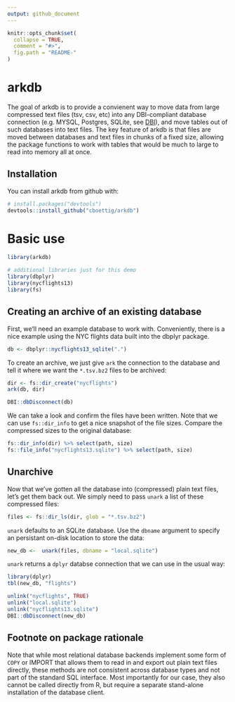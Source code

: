 ```yaml
---
output: github_document
---
```


<!-- README.md is generated from README.Rmd. Please edit that file -->

```r
knitr::opts_chunk$set(
  collapse = TRUE,
  comment = "#>",
  fig.path = "README-"
)
```

# arkdb

The goal of arkdb is to provide a convienent way to move data from large compressed text files (tsv, csv, etc) into any DBI-compliant database connection (e.g. MYSQL, Postgres, SQLite, see [DBI](https://db.rstudio.com/dbi/)), and move tables out of such databases into text files. The key feature of arkdb is that files are moved between databases and text files in chunks of a fixed size, allowing the package functions to work with tables that would be much to large to read into memory all at once.  


## Installation

You can install arkdb from github with:

```r
# install.packages("devtools")
devtools::install_github("cboettig/arkdb")
```


# Basic use

```r
library(arkdb)

# additional libraries just for this demo
library(dbplyr)
library(nycflights13)
library(fs)
```

## Creating an archive of an existing database

First, we'll need an example database to work with.  Conveniently, there is a nice example using the NYC flights data built into the dbplyr package.

```r
db <- dbplyr::nycflights13_sqlite(".")
```

To create an archive, we just give `ark` the connection to the database and tell it where we want the `*.tsv.bz2` files to be archived:

```r
dir <- fs::dir_create("nycflights")
ark(db, dir)

DBI::dbDisconnect(db)
```

We can take a look and confirm the files have been written. Note that we can use `fs::dir_info` to get a nice snapshot of the file sizes.  Compare the compressed sizes to the original database:

```r
fs::dir_info(dir) %>% select(path, size)
fs::file_info("nycflights13.sqlite") %>% select(path, size)

```


## Unarchive

Now that we've gotten all the database into (compressed) plain text files, let's get them back out.  We simply need to pass `unark` a list of these compressed files:


```r
files <- fs::dir_ls(dir, glob = "*.tsv.bz2")
```

`unark` defaults to an SQLite database.  Use the `dbname` argument to specify an persistant on-disk location to store the data:

```r
new_db <-  unark(files, dbname = "local.sqlite")
```

`unark` returns a `dplyr` databse connection that we can use in the usual way:

```r
library(dplyr)
tbl(new_db, "flights")
```


```r
unlink("nycflights", TRUE)
unlink("local.sqlite")
unlink("nycflights13.sqlite")
DBI::dbDisconnect(new_db)
```

## Footnote on package rationale

Note that while most relational database backends implement some form of `COPY` or IMPORT that allows them to read in and export out plain text files directly, these methods are not consistent across database types and not part of the standard SQL interface.  Most importantly for our case, they also cannot be called directly from R, but require a separate stand-alone installation of the database client.  
